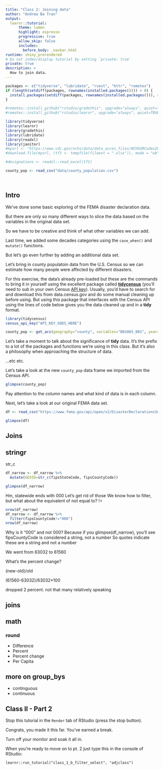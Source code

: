 ```yaml
---
title: "Class 2: Joining data"
author: "Andrew Ba Tran"
output: 
  learnr::tutorial:
      theme: lumen
      highlight: espresso
      progressive: true
      allow_skip: false
      includes:
        before_body: _navbar.html
runtime: shiny_prerendered
# Do not index/display tutorial by setting `private: true`
private: true
description: >
  How to join data.
---
```


```r
packages <- c("tidyverse", "lubridate", "rvest", "httr", "remotes")
if (length(setdiff(packages, rownames(installed.packages()))) > 0) {
  install.packages(setdiff(packages, rownames(installed.packages())), repos = "https://cran.us.r-project.org")  
}

#remotes::install_github("rstudio/gradethis", upgrade="always", quiet=TRUE)
#remotes::install_github("rstudio/learnr", upgrade="always", quiet=TRUE)

library(tidyverse)
library(learnr)
library(gradethis)
library(lubridate)
library(readxl)
library(janitor)
#myurl <- "https://www.cdc.gov/nchs/data/data_acces_files/NCHSURCodes2013.xlsx"
#download.file(myurl, (tf1 <- tempfile(fileext = ".xlsx")), mode = "wb")

#designations <- readxl::read_excel(tf1)

county_pop <- read_csv("data/county_population.csv")
```

<span style="color:white">welcome to class!</span>

## Intro

We've done some basic exploring of the FEMA disaster declaration data. 

But there are only so many different ways to slice the data based on the variables in the original data set.

So we have to be creative and think of what other variables we can add.

Last time, we added some decades categories using the `case_when()` and `mutate()` functions.

But let's go even further by adding an additional data set.

Let's bring in county populatoin data from the U.S. Census so we can estimate how many people were affected by different disasters.

For this exercise, the data's already pre-loaded but these are the commands to bring it in yourself using the excellent package called [**tidycensus**](https://learn.r-journalism.com/en/mapping/static_maps/static-maps/) (you'll need to sub in your own Census [API key](https://api.census.gov/data/key_signup.html)). Usually, you'd have to search for and download this from data.census.gov and do some manual cleaning up before using. But using this package that interfaces with the Census API using the lines of code below gives you the data cleaned up and in a **tidy** format.

```r
library(tidycensus)
census_api_key("API_KEY_GOES_HERE")

county_pop <- get_acs(geography="county", variables="B01003_001", year=2020)
```

Let's take a moment to talk about the significance of **tidy** data. It's the prefix to a lot of the packages and functions we're using in this class. But it's also a philosophy when approaching the structure of data.

...etc etc.

Let's take a look at the new `county_pop` data frame we imported from the Census API.

```r
glimpse(county_pop)
```

Pay attention to the column names and what kind of data is in each column.

Next, let's take a look at our original FEMA data set.

```r
df <- read_csv("https://www.fema.gov/api/open/v2/DisasterDeclarationsSummaries.csv")

glimpse(df)
```

## Joins



## stringr

str_c

```r
df_narrow <- df_narrow %>% 
  mutate(GEOID=str_c(fipsStateCode, fipsCountyCode))

glimpse(df_narrow)
```

Hm, statewide ends with 000
Let's get rid of those
We know how to filter, but what about the equivalent of not equal to? !=

```r
nrow(df_narrow)
df_narrow <- df_narrow %>% 
  filter(fipsCountyCode!="000")
nrow(df_narrow)

```

Why is it "000" and not 000? Because if you glimpse(df_narrow), you'll see fipsCountyCode is considered a string, not a number
So quotes indicate these are a string and not a number


We went from 63032 to 61560

What's the percent change?

(new-old)/old

(61560-63032)/63032*100

dropped 2 percent. not that many relatively speaking

## joins


## math

### round

* Difference
* Percent
* Percent change
* Per Capita

## more on group_bys

* continguous
* continuous
  

## Class II - Part 2

Stop this tutorial in the `Render` tab of RStudio (press the stop button).

Congrats, you made it this far. You've earned a break.

Turn off your monitor and soak it all in.

When you're ready to move on to pt. 2 just type this in the console of RStudio:

```
learnr::run_tutorial("class_1_b_filter_select", "adjclass")
```
